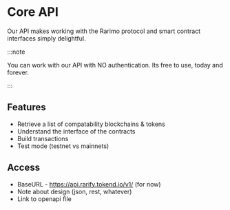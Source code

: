 ---
---

# Core API

Our API makes working with the Rarimo protocol and smart contract interfaces simply delightful.

:::note

You can work with our API with NO authentication. Its free to use, today and forever.

:::

## Features

- Retrieve a list of compatability blockchains & tokens
- Understand the interface of the contracts
- Build transactions
- Test mode (testnet vs mainnets)

## Access

- BaseURL - https://api.rarify.tokend.io/v1/ (for now)
- Note about design (json, rest, whatever)
- Link to openapi file